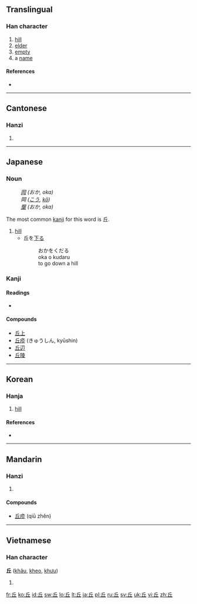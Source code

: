 {{also|丠}}<!-- may be replaced by zh-forms -->
==Translingual==

===Han character===
{{Han char|rn=1|rad=一|as=04|sn=5|four=7210<sub>1</sub>|canj=人一 (OM)|ids=⿱[[斤]][[一]]}}

# [[hill]]
# [[elder]]
# [[empty]]
# a [[name]]

====References====
* {{Han ref|kx=0077.140|dkj=00033|dj=0156.020|hdz=10017.010|uh=4E18|ud=19992|bh=A543|bd=42307}}

----

==Cantonese==

===Hanzi===
{{yue-hanzi|jyut=|y=yau1}}

# {{defn|Cantonese|sort=一04}}

----

==Japanese==

===Noun===
{{ja-noun|k|hira=おか|rom=oka}}
: ''[[岡]] (おか, oka)''
: ''岡 ([[こう]], [[kō]])''
: ''[[壟]] (おか, oka)''

The most common [[kanji]] for this word is 丘.

# [[hill]]
#* 丘を[[下る]]
#*: おかをくだる
#*: oka o kudaru
#*: to go down a hill

===Kanji===
{{ja-kanji|grade=c|rs=一04}}

====Readings====
* {{ja-readings|on=[[きゅう]] ([[kyū]])|kun=[[おか]] ([[oka]])}}

====Compounds====
* [[丘上]]
* [[丘疹]] (きゅうしん, kyūshin)
* [[丘辺]]
* [[丘陵]]

----

==Korean==

===Hanja===
{{ko-hanja|hangeul=구|rv=gu|mr=ku|eumhun=언덕|ehrv=eondeok|ehmr=ǒndǒk|ehy=}}

# [[hill]]

====References====
* {{Hanja ref|nav=8208}}

----

==Mandarin==

===Hanzi===
{{cmn-hanzi|pin=[[qiū]] ([[qiu1]])|wg=ch'iu<sup>1</sup>}}

# {{defn|Mandarin|sort=一04}}

====Compounds====
* [[丘疹]] (qiū zhěn)

----

==Vietnamese==

===Han character===
'''丘''' ([[khâu]], [[kheo]], [[khưu]])

# {{defn|Vietnamese}}

[[fr:丘]]
[[ko:丘]]
[[id:丘]]
[[sw:丘]]
[[lo:丘]]
[[lt:丘]]
[[ja:丘]]
[[pl:丘]]
[[ru:丘]]
[[sv:丘]]
[[uk:丘]]
[[vi:丘]]
[[zh:丘]]